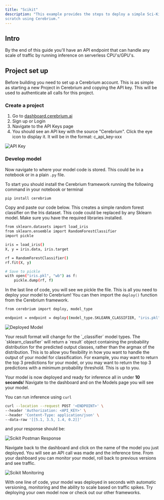 ```yaml
---
title: "Scikit"
description: "This example provides the steps to deploy a simple Sci-Kit Learn model from
scratch using Cerebrium."
---
```


## Intro

By the end of this guide you'll have an API endpoint that can handle any scale
of traffic by running inference on serverless CPU's/GPU's.

## Project set up

Before building you need to set up a Cerebrium account. This is as simple as
starting a new Project in Cerebrium and copying the API key. This will be used
to authenticate all calls for this project.

### Create a project

1. Go to [dashboard.cerebrium.ai](https://dashboard.cerebrium.ai)
2. Sign up or Login
3. Navigate to the API Keys page
4. You should see an API key with the source "Cerebrium". Click the eye icon to
   display it. It will be in the format: c_api_key-xxx

![API Key](/images/quickstarts/onnx-1.png)

### Develop model

Now navigate to where your model code is stored. This could be in a notebook or
in a plain `.py` file.

To start you should install the Cerebrium framework running the following
command in your notebook or terminal

```bash
pip install cerebrium
```

Copy and paste our code below. This creates a simple random forest classifier on the Iris dataset.
This code could be replaced by any Sklearn model. Make sure you have
the required libraries installed.

```bash
from sklearn.datasets import load_iris
from sklearn.ensemble import RandomForestClassifier
import pickle

iris = load_iris()
X, y = iris.data, iris.target

rf = RandomForestClassifier()
rf.fit(X, y)

# Save to pickle
with open("iris.pkl", "wb") as f:
    pickle.dump(rf, f)
```

In the last line of code, you will see we pickle the file. This is all
you need to deploy your model to Cerebrium! You can then import the `deploy()`
function from the Cerebrium framework.

```bash
from cerebrium import deploy, model_type

endpoint = endpoint = deploy((model_type.SKLEARN_CLASSIFIER, "iris.pkl"), "sk-test-model" , "<API_KEY>")
```

![Deployed Model](/images/quickstarts/scikit-1.png)

<Note>
  Your result format will change for the `_classifier` model types. The `sklearn_classifier` will return a `result` object
  containing the probability distribution for the predicted output classes,
  rather than the argmax of the distribution. This is to allow you flexibility
  in how you want to handle the output of your model for classification. For
  example, you may want to return the top 3 predictions for your model, or you
  may want to return the top 3 predictions with a minimum probability threshold.
  This is up to you.
</Note>

Your model is now deployed and ready for inference all in under **10 seconds**!
Navigate to the dashboard and on the Models page you will see your model.

You can run inference using `curl`

```bash
curl --location --request POST '<ENDPOINT>' \
--header 'Authorization: <API_KEY>' \
--header 'Content-Type: application/json' \
--data-raw '[[5.1, 3.5, 1.4, 0.2]]'
```

and your response should be:

![Scikit Postman Response](/images/quickstarts/scikit-2.png)

Navigate back to the dashboard and click on the name of the model you just
deployed. You will see an API call was made and the inference time. From your
dashboard you can monitor your model, roll back to previous versions and see
traffic.

![Scikit Monitoring](/images/quickstarts/scikit-3.png)

With one line of code, your model was deployed in seconds with automatic
versioning, monitoring and the ability to scale based on traffic spikes. Try
deploying your own model now or check out our other frameworks.
